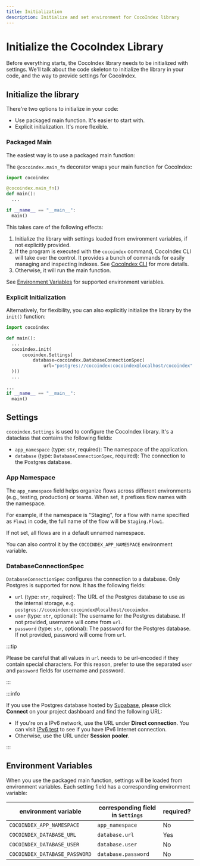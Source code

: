 ```yaml
---
title: Initialization
description: Initialize and set environment for CocoIndex library
---
```



# Initialize the CocoIndex Library

Before everything starts, the CocoIndex library needs to be initialized with settings.
We'll talk about the code skeleton to initialize the library in your code, and the way to provide settings for CocoIndex.

## Initialize the library

There're two options to initialize in your code:

*   Use packaged main function. It's easier to start with.
*   Explicit initialization. It's more flexible.

### Packaged Main

The easiest way is to use a packaged main function:

<Tabs>
<TabItem value="python" label="Python" default>

The `@cocoindex.main_fn` decorator wraps your main function for CocoIndex:

```python
import cocoindex

@cocoindex.main_fn()
def main():
  ...

if __name__ == "__main__":
  main()
```

</TabItem>
</Tabs>

This takes care of the following effects:

1.  Initialize the library with settings loaded from environment variables, if not explicitly provided.
2.  If the program is executed with the `cocoindex` command, CocoIndex CLI will take over the control.
    It provides a bunch of commands for easily managing and inspecting indexes.
    See [CocoIndex CLI](/docs/core/cli) for more details.
3.  Otherwise, it will run the main function.

See [Environment Variables](#environment-variables) for supported environment variables.


### Explicit Initialization

Alternatively, for flexibility, you can also explicitly initialize the library by the `init()` function:

<Tabs>
<TabItem value="python" label="Python" default>

```python
import cocoindex

def main():
  ...
  cocoindex.init(
      cocoindex.Settings(
          database=cocoindex.DatabaseConnectionSpec(
              url="postgres://cocoindex:cocoindex@localhost/cocoindex"
  )))
  ...

...
if __name__ == "__main__":
  main()
```

</TabItem>
</Tabs>

## Settings

`cocoindex.Settings` is used to configure the CocoIndex library.  It's a dataclass that contains the following fields:

*   `app_namespace` (type: `str`, required): The namespace of the application.
*   `database` (type: `DatabaseConnectionSpec`, required): The connection to the Postgres database.

### App Namespace

The `app_namespace` field helps organize flows across different environments (e.g., testing, production) or teams. When set, it prefixes flow names with the namespace.

For example, if the namespace is "Staging", for a flow with name specified as `Flow1` in code, the full name of the flow will be `Staging.Flow1`.

If not set, all flows are in a default unnamed namespace.

You can also control it by the `COCOINDEX_APP_NAMESPACE` environment variable.

### DatabaseConnectionSpec

`DatabaseConnectionSpec` configures the connection to a database. Only Postgres is supported for now. It has the following fields:

*   `url` (type: `str`, required): The URL of the Postgres database to use as the internal storage, e.g. `postgres://cocoindex:cocoindex@localhost/cocoindex`.
*   `user` (type: `str`, optional): The username for the Postgres database. If not provided, username will come from `url`.
*   `password` (type: `str`, optional): The password for the Postgres database. If not provided, password will come from `url`.

:::tip

Please be careful that all values in `url` needs to be url-encoded if they contain special characters.
For this reason, prefer to use the separated `user` and `password` fields for username and password.

:::

:::info

If you use the Postgres database hosted by [Supabase](https://supabase.com/), please click **Connect** on your project dashboard and find the following URL:

*    If you're on a IPv6 network, use the URL under **Direct connection**. You can visit [IPv6 test](https://test-ipv6.com/) to see if you have IPv6 Internet connection.
*    Otherwise, use the URL under **Session pooler**.

:::

## Environment Variables

When you use the packaged main function, settings will be loaded from environment variables.
Each setting field has a corresponding environment variable:

| environment variable | corresponding field in `Settings` | required? |
|---------------------|-------------------|----------|
| `COCOINDEX_APP_NAMESPACE` | `app_namespace` | No |
| `COCOINDEX_DATABASE_URL` | `database.url` | Yes |
| `COCOINDEX_DATABASE_USER` | `database.user` | No |
| `COCOINDEX_DATABASE_PASSWORD` | `database.password` | No |
